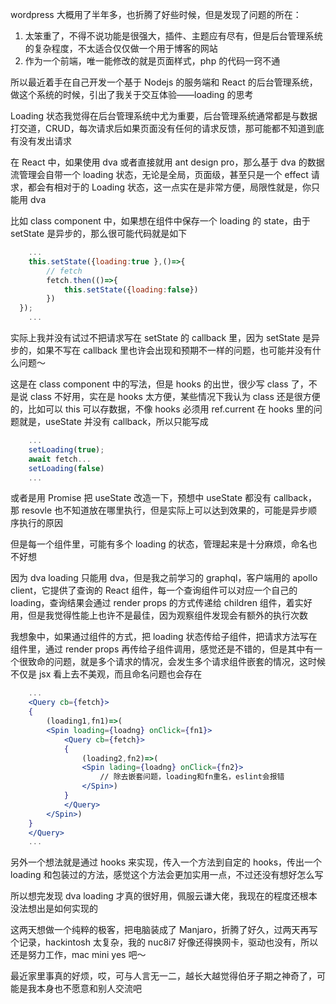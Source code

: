 wordpress 大概用了半年多，也折腾了好些时候，但是发现了问题的所在：

1. 太笨重了，不得不说功能是很强大，插件、主题应有尽有，但是后台管理系统的复杂程度，不太适合仅仅做一个用于博客的网站
2. 作为一个前端，唯一能修改的就是页面样式，php 的代码一窍不通

所以最近着手在自己开发一个基于 Nodejs 的服务端和 React 的后台管理系统，做这个系统的时候，引出了我关于交互体验——loading 的思考

Loading 状态我觉得在后台管理系统中尤为重要，后台管理系统通常都是与数据打交道，CRUD，每次请求后如果页面没有任何的请求反馈，那可能都不知道到底有没有发出请求

在 React 中，如果使用 dva 或者直接就用 ant design pro，那么基于 dva 的数据流管理会自带一个 loading 状态，无论是全局，页面级，甚至只是一个 effect 请求，都会有相对于的 Loading 状态，这一点实在是非常方便，局限性就是，你只能用 dva

比如 class component 中，如果想在组件中保存一个 loading 的 state，由于 setState 是异步的，那么很可能代码就是如下

```javascript
	...
	this.setState({loading:true },()=>{
		// fetch
		fetch.then(()=>{
			this.setState({loading:false})
		})
  });
	...
```

实际上我并没有试过不把请求写在 setState 的 callback 里，因为 setState 是异步的，如果不写在 callback 里也许会出现和预期不一样的问题，也可能并没有什么问题～

这是在 class component 中的写法，但是 hooks 的出世，很少写 class 了，不是说 class 不好用，实在是 hooks 太方便，某些情况下我认为 class 还是很方便的，比如可以 this 可以存数据，不像 hooks 必须用 ref.current
在 hooks 里的问题就是，useState 并没有 callback，所以只能写成

```javascript
	...
	setLoading(true);
	await fetch...
	setLoading(false)
	...
```

或者是用 Promise 把 useState 改造一下，预想中 useState 都没有 callback，那 resovle 也不知道放在哪里执行，但是实际上可以达到效果的，可能是异步顺序执行的原因

但是每一个组件里，可能有多个 loading 的状态，管理起来是十分麻烦，命名也不好想

因为 dva loading 只能用 dva，但是我之前学习的 graphql，客户端用的 apollo client，它提供了查询的 React 组件，每一个查询组件可以对应一个自己的 loading，查询结果会通过 render props 的方式传递给 children 组件，着实好用，但是我觉得性能上也许不是最佳，因为观察组件发现会有额外的执行次数

我想象中，如果通过组件的方式，把 loading 状态传给子组件，把请求方法写在组件里，通过 render props 再传给子组件调用，感觉还是不错的，但是其中有一个很致命的问题，就是多个请求的情况，会发生多个请求组件嵌套的情况，这时候不仅是 jsx 看上去不美观，而且命名问题也会存在

```jsx
	...
	<Query cb={fetch}>
	{
		(loading1,fn1)=>(
		<Spin loading={loadng} onClick={fn1}>
			<Query cb={fetch}>
			{
				(loading2,fn2)=>(
				<Spin lading={loadng} onClick={fn2}>
					// 除去嵌套问题，loading和fn重名，eslint会报错
				</Spin>)
			}
			</Query>
		</Spin>)
	}
	</Query>
	...
```

另外一个想法就是通过 hooks 来实现，传入一个方法到自定的 hooks，传出一个 loading 和包装过的方法，感觉这个方法会更加实用一点，不过还没有想好怎么写

所以想完发现 dva loading 才真的很好用，佩服云谦大佬，我现在的程度还根本没法想出是如何实现的

这两天想做一个纯粹的极客，把电脑装成了 Manjaro，折腾了好久，过两天再写个记录，hackintosh 太复杂，我的 nuc8i7 好像还得换网卡，驱动也没有，所以还是努力工作，mac mini yes 吧～

最近家里事真的好烦，哎，可与人言无一二，越长大越觉得伯牙子期之神奇了，可能是我本身也不愿意和别人交流吧
